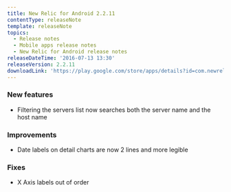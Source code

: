 ```yaml
---
title: New Relic for Android 2.2.11
contentType: releaseNote
template: releaseNote
topics:
  - Release notes
  - Mobile apps release notes
  - New Relic for Android release notes
releaseDateTime: '2016-07-13 13:30'
releaseVersion: 2.2.11
downloadLink: 'https://play.google.com/store/apps/details?id=com.newrelic.rpm&hl=en'
---
```


### New features

* Filtering the servers list now searches both the server name and the host name

### Improvements

* Date labels on detail charts are now 2 lines and more legible

### Fixes

* X Axis labels out of order
